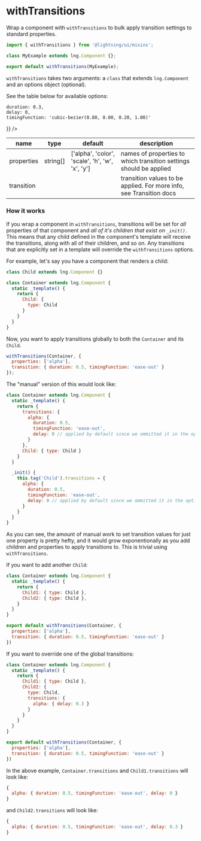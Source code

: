 
# withTransitions

Wrap a component with `withTransitions` to bulk apply transition settings to standard properties.

```js
import { withTransitions } from '@lightning/ui/mixins';

class MyExample extends lng.Component {};

export default withTransitions(MyExample);
```

<Canvas>
  <Story id="mixins-withtransitions--basic" />
</Canvas>

`withTransitions` takes two arguments: a `class` that extends `lng.Component` and an options object (optional).

See the table below for available options:


    duration: 0.3,
    delay: 0,
    timingFunction: 'cubic-bezier(0.80, 0.00, 0.20, 1.00)'
  }} />

name|type|default|description
--|--|--|--
properties|string[]|['alpha', 'color', 'scale', 'h', 'w', 'x', 'y']|names of properties to which transition settings should be applied
transition|<TransitionType />|<TransitionDefault />|transition values to be applied. For more info, see <DocsLink id="lng.Transition">Transition docs</DocsLink>

### How it works

If you wrap a component in `withTransitions`, transitions will be set for _all_ properties of that component and _all of it's children that exist on `_init()`_. This means that any child defined in the component's template will receive the transitions, along with all of their children, and so on. Any transitions that are explicitly set in a template will override the `withTransitions` options.

For example, let's say you have a component that renders a child:

```js
class Child extends lng.Component {}

class Container extends lng.Component {
  static _template() {
    return {
      Child: {
        type: Child
      }
    }
  }
}
```

Now, you want to apply transitions globally to both the `Container` and its `Child`.

```js
withTransitions(Container, {
  properties: ['alpha'],
  transition: { duration: 0.5, timingFunction: 'ease-out' }
});
```

The "manual" version of this would look like:

```js
class Container extends lng.Component {
  static _template() {
    return {
      transitions: {
        alpha: {
          duration: 0.5,
          timingFunction: 'ease-out',
          delay: 0 // applied by default since we ommitted it in the options
        }
      },
      Child: { type: Child }
    }
  }

  _init() {
    this.tag('Child').transitions = {
      alpha: {
        duration: 0.5,
        timingFunction: 'ease-out',
        delay: 0 // applied by default since we ommitted it in the options
      }
    }
  }
}
```

As you can see, the amount of manual work to set transition values for just one property is pretty hefty, and it would grow exponentionally as you add children and properties to apply transitions to. This is trivial using `withTransitions`.

If you want to add another `Child`:

```js
class Container extends lng.Component {
  static _template() {
    return {
      Child1: { type: Child },
      Child2: { type: Child },
    }
  }
}

export default withTransitions(Container, {
  properties: ['alpha'],
  transition: { duration: 0.5, timingFunction: 'ease-out' }
})
```

If you want to override one of the global transitions:

```js
class Container extends lng.Component {
  static _template() {
    return {
      Child1: { type: Child },
      Child2: {
        type: Child,
        transitions: {
          alpha: { delay: 0.3 }
        }
      }
    }
  }
}

export default withTransitions(Container, {
  properties: ['alpha'],
  transition: { duration: 0.5, timingFunction: 'ease-out' }
})
```

In the above example, `Container.transitions` and `Child1.transitions` will look like:

```js
{
  alpha: { duration: 0.5, timingFunction: 'ease-out', delay: 0 }
}
```

and `Child2.transitions` will look like:

```js
{
  alpha: { duration: 0.5, timingFunction: 'ease-out', delay: 0.3 }
}
```
